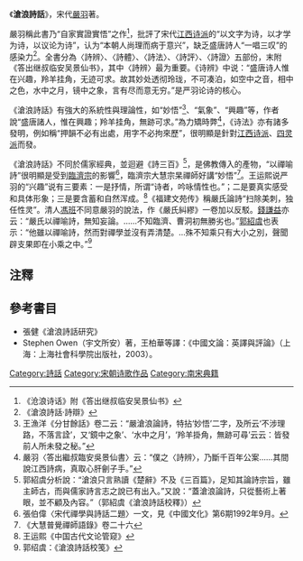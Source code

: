 《'''滄浪詩話'''》，宋代[[嚴羽|嚴羽]]著。

嚴羽稱此書乃“自家實證實悟”之作<ref>《沧浪诗话》附《答出继叔临安吴景仙书》</ref>，批評了宋代[[江西诗派|江西诗派]]的“以文字为诗，以才学为诗，以议论为诗”，认为“本朝人尚理而病于意兴”，缺乏盛唐詩人“一唱三叹”的感染力<ref>《滄浪詩話·詩辯》</ref>。全書分為〈詩辨〉、〈詩體〉、〈詩法〉、〈詩評〉、〈詩證〉五部份，末附《答出继叔临安吴景仙书》，其中〈詩辨〉最为重要。《诗辨》中说：“盛唐诗人惟在兴趣，羚羊挂角，无迹可求。故其妙处透彻玲珑，不可凑泊，如空中之音，相中之色，水中之月，镜中之象，言有尽而意无穷。”是严羽论诗的核心。

《滄浪詩話》有強大的系統性與理論性，如“妙悟”<ref>王漁洋《分甘餘話》卷二云：“嚴滄浪論詩，特拈‘妙悟’二字，及所云‘不涉理路，不落言詮’，又‘鏡中之象’、‘水中之月’，‘羚羊掛角，無跡可尋’云云：皆發前人所未發之秘。”</ref>、“氣象”、“興趣”等，作者說“盛唐諸人，惟在興趣；羚羊挂角，無跡可求。”為力矯時弊<ref>嚴羽〈答出繼叔臨安吳景仙書〉云：“僕之〈詩辨〉，乃斷千百年公案……其間說江西詩病，真取心肝劊子手。”</ref>，《诗法》亦有諸多發明，例如稱“押韻不必有出處，用字不必拘來歷”，很明顯是針對[[江西诗派|江西诗派]]、[[四灵派|四灵派]]而發。

《滄浪詩話》不同於儒家經典，並迴避《詩三百》<ref>郭紹虞分析說：“滄浪只言熟讀《楚辭》不及《三百篇》，足知其論詩宗旨，雖主師古，而與儒家詩言志之說已有出入。”又說：“蓋滄浪論詩，只從藝術上著眼，並不顧及內容。”（郭紹虞《滄浪詩話校釋》）</ref>，是佛教傳入的產物，“以禪喻詩”很明顯是受到[[臨濟宗|臨濟宗]]的影響<ref>張伯偉〈宋代禪學與詩話二題〉一文，見《中國文化》第6期1992年9月。</ref>，臨濟宗大慧宗杲禪師好講“妙悟”<ref>《大慧普覺禪師語錄》卷二十六</ref>。王运熙说严羽的“兴趣”说有三要素：一是抒情，所谓“诗者，吟咏情性也。”；二是要真实感受和具体形象；三是要含蓄和自然浑成。<ref>王运熙《中国古代文论管窥》</ref>《福建文苑传》稱嚴氏論詩“扫除美刺，独任性灵”。清人[[馮班|馮班]]不同意嚴羽的說法，作《嚴氏糾繆》一卷加以反駁。[[錢謙益|錢謙益]]亦云：“嚴氏以禪喻詩，無知妄論。……不知臨濟、曹洞初無勝劣也。”[[郭紹虞|郭紹虞]]也表示：“他雖以禪喻詩，然而對禪學並沒有弄清楚。…殊不知乘只有大小之別，聲聞辟支果即在小乘之中。”<ref>郭绍虞：《滄浪詩話校笺》</ref>

==注釋==
{{reflist|2}}
==參考書目==
*張健《滄浪詩話研究》
*Stephen Owen（宇文所安）著，王柏華等譯：《中國文論：英譯與評論》（上海：上海社會科學院出版社，2003）。

[[Category:詩話|Category:詩話]]
[[Category:宋朝诗歌作品|Category:宋朝诗歌作品]]
[[Category:南宋典籍|Category:南宋典籍]]